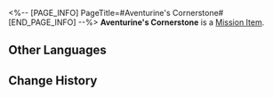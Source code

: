<%-- [PAGE_INFO]
PageTitle=#Aventurine's Cornerstone#
[END_PAGE_INFO] --%>
{{Item Infobox
|id          = 140444
|image       = Item Aventurine's Cornerstone.png
|type        = Mission Item
|invCategory = Missions
|rarity      = 3
|effect      = 
|description = The cornerstone that only belongs to you.<br />The Ten Stonehearts must cut their Cornerstone with their own will, allowing it to radiate its unique brilliance.<br />Though shattered, the divine corpus of Qlipoth still shines for you.
}}
{{Description|''"All or nothing, it shall be."''}}
'''Aventurine's Cornerstone''' is a [[Mission Item]].

==Other Languages==
{{Other Languages
|en   = Aventurine's Cornerstone
|zhs  = 砂金的基石
|zht  = 砂金的基石
|ja   = アベンチュリンの基石
|ko   = 어벤츄린의 초석
|es   = Piedra angular de Aventurino
|fr   = Pierre angulaire d'Aventurine
|ru   = Камень Авантюрина
|th   = หินศิลาของ Aventurine
|vi   = Đá Tảng Của Aventurine
|de   = Aventurins Kernstein
|id   = Batu Landasan Aventurine
|pt   = Alicerce de Aventurine
}}

==Change History==
{{Change History|2.0}}